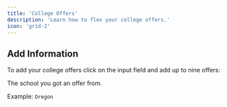 ```yaml
---
title: 'College Offers'
description: 'Learn how to flex your college offers.'
icon: 'grid-2'
---
```


## Add Information
To add your college offers click on the input field and add up to nine offers:

<ResponseField name="College Name" type="select" required>
The school you got an offer from.

Example: `Oregon`

</ResponseField>








